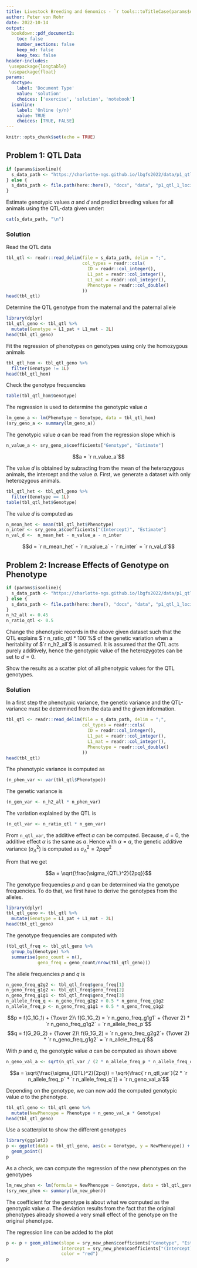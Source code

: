 ```yaml
---
title: Livestock Breeding and Genomics - `r tools::toTitleCase(params$doctype)` 4
author: Peter von Rohr
date: 2022-10-14
output:
  bookdown::pdf_document2:
    toc: false
    number_sections: false
    keep_md: false
    keep_tex: false
header-includes:
 \usepackage{longtable}
 \usepackage{float}
params:
  doctype:
    label: 'Document Type'
    value: 'solution'
    choices: ['exercise', 'solution', 'notebook']
  isonline:
    label: 'Online (y/n)'
    value: TRUE
    choices: [TRUE, FALSE]
---
```



```r
knitr::opts_chunk$set(echo = TRUE)
```


## Problem 1: QTL Data
```r
if (params$isonline){
  s_data_path <- "https://charlotte-ngs.github.io/lbgfs2022/data/p1_qtl_1_loci.csv"  
} else {
  s_data_path <- file.path(here::here(), "docs", "data", "p1_qtl_1_loci.csv")
}
```

Estimate genotypic values $a$ and $d$ and predict breeding values for all animals using the QTL-data given under:

```r
cat(s_data_path, "\n")
```


<!-- your-solution-start
### Your Solution

* Start by re-formatting the paternal and maternal alleles into a genotype
* Use a linear regression to estimate genotypic values
* Predict breeding values for all animals

---  your-solution-end -->


<!-- master-solution-start -->

### Solution

Read the QTL data

```r
tbl_qtl <- readr::read_delim(file = s_data_path, delim = ";",
                             col_types = readr::cols(
                               ID = readr::col_integer(),
                               L1_pat = readr::col_integer(),
                               L1_mat = readr::col_integer(),
                               Phenotype = readr::col_double()
                             ))
head(tbl_qtl)
```

Determine the QTL genotype from the maternal and the paternal allele

```r
library(dplyr)
tbl_qtl_geno <- tbl_qtl %>%
  mutate(Genotype = L1_pat + L1_mat - 2L)
head(tbl_qtl_geno)
```

Fit the regression of phenotypes on genotypes using only the homozygous animals

```r
tbl_qtl_hom <- tbl_qtl_geno %>%
  filter(Genotype != 1L)
head(tbl_qtl_hom)
```

Check the genotype frequencies

```r
table(tbl_qtl_hom$Genotype)
```

The regression is used to determine the genotypic value $a$

```r
lm_geno_a <- lm(Phenotype ~ Genotype, data = tbl_qtl_hom)
(sry_geno_a <- summary(lm_geno_a))
``` 

The genotypic value $a$ can be read from the regression slope which is 

```r
n_value_a <- sry_geno_a$coefficients["Genotype", "Estimate"]
```


$$a = `r n_value_a`$$

The value $d$ is obtained by subracting from the mean of the heterozygous animals, the intercept and the value $a$. First, we generate a dataset with only heterozygous animals. 

```r
tbl_qtl_het <- tbl_qtl_geno %>% 
  filter(Genotype == 1L)
table(tbl_qtl_het$Genotype)
```

The value $d$ is computed as

```r
n_mean_het <- mean(tbl_qtl_het$Phenotype)
n_inter <- sry_geno_a$coefficients["(Intercept)", "Estimate"]
n_val_d <-  n_mean_het - n_value_a - n_inter
```

$$d = `r n_mean_het` - `r n_value_a` - `r n_inter` = `r n_val_d`$$



<!-- master-solution-end -->
 

## Problem 2: Increase Effects of Genotype on Phenotype
```r
if (params$isonline){
  s_data_path <- "https://charlotte-ngs.github.io/lbgfs2022/data/p1_qtl_1_loci.csv"  
} else {
  s_data_path <- file.path(here::here(), "docs", "data", "p1_qtl_1_loci.csv")
}
n_h2_all <- 0.45
n_ratio_qtl <- 0.5 
```

Change the phenotypic records in the above given dataset such that the QTL explains $`r n_ratio_qtl * 100`%$ of the genetic variation when a heritability of $`r n_h2_all`$ is assumed. It is assumed that the QTL acts purely additively, hence the genotypic value of the heterozygotes can be set to $d=0$. 

Show the results as a scatter plot of all phenotypic values for the QTL genotypes.

<!-- your-solution-start
### Your Solution

* Compute the genetic variance that can be attributed to the QTL based on the phenotypic variance on the heritability and on the amount of variation explained by the QTL. 
* Read the data and convert the paternal and the maternal alleles to QTL-genotypes
* Compute allele frequencies
* Compute the genotypic value $a$ from the QTL variance
* Add genotypic value to the phenotypes according to the QTL-Genotype
* Fit regression of new phenotypes on genotypes
* Show the results with plots


---  your-solution-end -->


<!-- master-solution-start -->

### Solution
In a first step the phenotypic variance, the genetic variance and the QTL-variance must be determined from the data and the given information.

```r
tbl_qtl <- readr::read_delim(file = s_data_path, delim = ";",
                             col_types = readr::cols(
                               ID = readr::col_integer(),
                               L1_pat = readr::col_integer(),
                               L1_mat = readr::col_integer(),
                               Phenotype = readr::col_double()
                             ))
head(tbl_qtl)
```

The phenotypic variance is computed as

```r
(n_phen_var <- var(tbl_qtl$Phenotype))
```

The genetic variance is 

```r
(n_gen_var <- n_h2_all * n_phen_var)
```

The variation explained by the QTL is

```r
(n_qtl_var <- n_ratio_qtl * n_gen_var)
```

From `n_qtl_var`, the additive effect $a$ can be computed. Because, $d=0$, the additive effect $\alpha$ is the same as $a$. Hence with $\alpha=a$, the genetic additive variance ($\sigma_A^2$) is computed as $\sigma_A^2 = 2pqa^2$

From that we get 

$$a = \sqrt{\frac{\sigma_{QTL}^2}{2pq}}$$

The genotype frequencies $p$ and $q$ can be determined via the genotype frequencies. To do that, we first have to derive the genotypes from the alleles. 

```r
library(dplyr)
tbl_qtl_geno <- tbl_qtl %>%
  mutate(Genotype = L1_pat + L1_mat - 2L)
head(tbl_qtl_geno)
```

The genotype frequencies are computed with

```r
(tbl_qtl_freq <- tbl_qtl_geno %>%
  group_by(Genotype) %>%
  summarise(geno_count = n(),
            geno_freq = geno_count/nrow(tbl_qtl_geno)))
```

The allele frequencies $p$ and $q$ is 

```r
n_geno_freq_g2g2 <- tbl_qtl_freq$geno_freq[1]
n_geno_freq_g1g2 <- tbl_qtl_freq$geno_freq[2]
n_geno_freq_g1g1 <- tbl_qtl_freq$geno_freq[3]
n_allele_freq_q <- n_geno_freq_g2g2 + 0.5 * n_geno_freq_g1g2
n_allele_freq_p <- n_geno_freq_g1g1 + 0.5 * n_geno_freq_g1g2
```

$$p = f(G_1G_1) + {1\over 2}\ f(G_1G_2) = `r n_geno_freq_g1g1` + {1\over 2} * `r n_geno_freq_g1g2` = `r n_allele_freq_p`$$
$$q = f(G_2G_2) + {1\over 2}\ f(G_1G_2) = `r n_geno_freq_g2g2`+ {1\over 2} * `r n_geno_freq_g1g2` = `r n_allele_freq_q`$$ 

With $p$ and $q$, the genotypic value $a$ can be computed as shown above

```r
n_geno_val_a <- sqrt(n_qtl_var / (2 * n_allele_freq_p * n_allele_freq_q))
```

$$a = \sqrt{\frac{\sigma_{QTL}^2}{2pq}} = \sqrt{\frac{`r n_qtl_var`}{2 * `r n_allele_freq_p` * `r n_allele_freq_q`}} = `r n_geno_val_a`$$

Depending on the genotype, we can now add the computed genotypic value $a$ to the phenotype. 

```r
tbl_qtl_geno <- tbl_qtl_geno %>% 
  mutate(NewPhenoype = Phenotype + n_geno_val_a * Genotype)
head(tbl_qtl_geno)
```

Use a scatterplot to show the different genotypes

```r
library(ggplot2)
p <- ggplot(data = tbl_qtl_geno, aes(x = Genotype, y = NewPhenoype)) + 
  geom_point()
p
```

As a check, we can compute the regression of the new phenotypes on the genotypes

```r
lm_new_phen <- lm(formula = NewPhenoype ~ Genotype, data = tbl_qtl_geno)
(sry_new_phen <- summary(lm_new_phen))
```

The coefficient for the genotype is about what we computed as the genotypic value $a$. The deviation results from the fact that the original phenotypes already showed a very small effect of the genotype on the original phenotype.

The regression line can be added to the plot

```r
p <- p + geom_abline(slope = sry_new_phen$coefficients["Genotype", "Estimate"], 
                     intercept = sry_new_phen$coefficients["(Intercept)", "Estimate"],
                     color = "red")
p
```


<!-- master-solution-end -->
 
